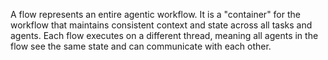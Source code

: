 
A flow represents an entire agentic workflow. It is a "container" for the workflow that maintains consistent context and state across all tasks and agents. Each flow executes on a different thread, meaning all agents in the flow see the same state and can communicate with each other. 